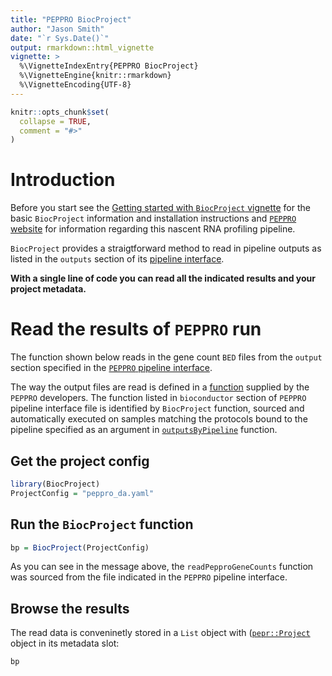 ```yaml
---
title: "PEPPRO BiocProject"
author: "Jason Smith"
date: "`r Sys.Date()`"
output: rmarkdown::html_vignette
vignette: >
  %\VignetteIndexEntry{PEPPRO BiocProject}
  %\VignetteEngine{knitr::rmarkdown}
  %\VignetteEncoding{UTF-8}
---
```



```r
knitr::opts_chunk$set(
  collapse = TRUE,
  comment = "#>"
)
```

# Introduction

Before you start see the [Getting started with `BiocProject` vignette](http://code.databio.org/BiocProject/articles/vignette1getStarted.html) for the basic `BiocProject` information and installation instructions and [`PEPPRO` website](http://peppro.databio.org) for information regarding this nascent RNA profiling pipeline.

`BiocProject` provides a straigtforward method to read in pipeline outputs as listed in the `outputs` section of its [pipeline interface](http://code.databio.org/looper/pipeline-interface/). 

__With a single line of code you can read all the indicated results and your project metadata.__

# Read the results of `PEPPRO` run

The function shown below reads in the gene count `BED` files from the `output` section specified in the [`PEPPRO` pipeline interface](https://github.com/databio/peppro/blob/master/pipeline_interface.yaml).

The way the output files are read is defined in a [function](https://github.com/databio/peppro/blob/master/BiocProject/readPepproGeneCounts.R) supplied by the `PEPPRO` developers. The function listed in `bioconductor` section of `PEPPRO` pipeline interface file is identified by `BiocProject` function, sourced and automatically executed on samples matching the protocols bound to the pipeline specified as an argument in [`outputsByPipeline`](http://code.databio.org/BiocProject/reference/outputsByPipeline.html) function.

## Get the project config

```r
library(BiocProject)
ProjectConfig = "peppro_da.yaml"
```

## Run the `BiocProject` function

```r
bp = BiocProject(ProjectConfig)
```

As you can see in the message above, the `readPepproGeneCounts` function was sourced from the file indicated in the `PEPPRO` pipeline interface.

## Browse the results

The read data is conveninetly stored in a `List` object with ([`pepr::Project`](http://code.databio.org/pepr/reference/Project-class.html) object in its metadata slot:

```r
bp
```